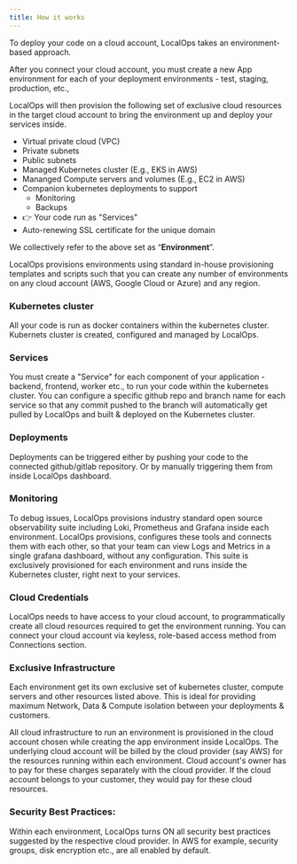 ```yaml
---
title: How it works
---
```


To deploy your code on a cloud account, LocalOps takes an environment-based approach.

After you connect your cloud account, you must create a new App environment for each of your deployment environments -
test, staging, production, etc.,

LocalOps will then provision the following set of exclusive cloud resources in the target cloud account to bring the
environment up and deploy your services inside.

- Virtual private cloud (VPC)
- Private subnets
- Public subnets
- Managed Kubernetes cluster (E.g., EKS in AWS)
- Mananged Compute servers and volumes (E.g., EC2 in AWS)
- Companion kubernetes deployments to support
  - Monitoring
  - Backups
- 👉 Your code run as "Services"
- Auto-renewing SSL certificate for the unique domain

We collectively refer to the above set as “**Environment**”.

LocalOps provisions environments using standard in-house provisioning templates and scripts such that you can create
any number of environments on any cloud account (AWS, Google Cloud or Azure) and any region.

### Kubernetes cluster

All your code is run as docker containers within the kubernetes cluster. Kubernets cluster is created, configured and
managed by LocalOps.

### Services

You must create a "Service" for each component of your application - backend, frontend, worker etc., to run your code
within the kubernetes cluster. You can configure a specific github repo and branch name for each service so that any
commit pushed to the branch will automatically get pulled by LocalOps and built & deployed on the Kubernetes cluster.

### Deployments

Deployments can be triggered either by pushing your code to the connected github/gitlab repository. Or by manually
triggering them from inside LocalOps dashboard.

### Monitoring

To debug issues, LocalOps provisions industry standard open source observability suite including Loki, Prometheus and
Grafana inside each environment. LocalOps provisions, configures these tools and connects them with each other, so that
your team can view Logs and Metrics in a single grafana dashboard, without any configuration. This suite is exclusively
provisioned for each environment and runs inside the Kubernetes cluster, right next to your services.

### Cloud Credentials

LocalOps needs to have access to your cloud account, to programmatically create all cloud resources required to get the
environment running. You can connect your cloud account via keyless, role-based access method from Connections
section.

### Exclusive Infrastructure

Each environment get its own exclusive set of kubernetes cluster, compute servers and other resources listed above.
This is ideal for providing maximum Network, Data & Compute isolation between your deployments & customers.

<Note>
All cloud infrastructure to run an environment is provisioned in the cloud account chosen while creating the app
environment inside LocalOps. The underlying cloud account will be billed by the cloud provider (say AWS) for the
resources running within each environment. Cloud account's owner has to pay for these charges separately with the
cloud provider. If the cloud account belongs to your customer, they would pay for these cloud resources.
</Note>

### Security Best Practices:

Within each environment, LocalOps turns ON all security best practices suggested by the respective cloud provider.
In AWS for example, security groups, disk encryption etc., are all enabled by default.
